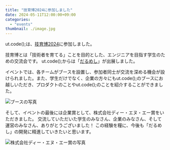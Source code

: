 ```yaml
---
title: "技育博2024に参加しました"
date: 2024-05-11T12:00:00+09:00
categories:
  - "events"
thumbnail: ./image.jpg
---
```


ut.code();は、[技育博2024](https://twitter.com/geek_pjt/status/1789225150996767102?t=YfiqPxqcbqiTNQ58a13oFA&s=19)に参加しました。

技育博とは「技術者を育てる」ことを目的とした、エンジニアを目指す学生のための交流会です。
ut.code();からは「[だるめし](https://utcode.net/projects/dull-meshi/)」が出展しました。

イベントでは、各チームがブースを設置し、参加者同士が交流を深める機会が設けられました。また、学生だけでなく、企業の方々にもut.code();のブースにお越しいただき、プロダクトのことやut.code();のことを紹介することができました。

![ブースの写真](./booth.jpg)

そして、イベントの最後には企業賞として、株式会社ディー・エヌ・エー賞をいただきました。
交流していただいた学生のみなさん、企業のみなさん、そして運営のみなさん、ありがとうございました！
この経験を糧に、今後も「だるめし」の開発に精進していきたいと思います。

![株式会社ディー・エヌ・エー賞の写真](./dena.jpg)
